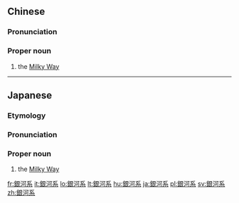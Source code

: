 {{also|银河系}}
==Chinese==
{{zh-forms|s=银河系|type=21}}

===Pronunciation===
{{zh-pron
|m=Yínhéxì
|c=ngan4 ho4 hai6
|cat=pn
}}

===Proper noun===
{{zh-proper noun}}

# {{lb|zh|galaxy}} the [[Milky Way]] {{gloss|galaxy}}

{{zh-cat|Astronomy}}

----

==Japanese==
{{wikipedia|lang=ja}}
{{ja-kanjitab|ぎん|が|けい|yomi=o}}

===Etymology===
{{suffix|ja|銀河|系|tr1=ginga|t1=[[galaxy]]|tr2=kei|t2=[[system]]|sort=きんがけい'}}

===Pronunciation===
{{ja-pron|acc=h|y=o|ぎんがけい}}

===Proper noun===
{{ja-pos|proper|ぎんがけい}}

# {{lb|ja|galaxy|sort=きんがけい'}} the [[Milky Way]] {{gloss|galaxy}}

[[fr:銀河系]]
[[it:銀河系]]
[[lo:銀河系]]
[[lt:銀河系]]
[[hu:銀河系]]
[[ja:銀河系]]
[[pl:銀河系]]
[[sv:銀河系]]
[[zh:銀河系]]